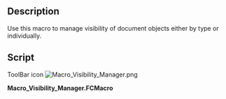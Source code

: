 <languages/>

{{Macro
|Name=Visibility_Manager
|Icon=Macro_Visibility_Manager.png
|Description=Use this to manage the visibility of document objects.<br/>There are 2 modes of operation: Show All and Show Types.<br/>In Show Types mode (the default) you only see a list of the types of objects, e.g. Body, Sketch, Pad, Extrude.<br/>Toggling one of the types off/on will set the visibility of all document
objects of that type in the active document.<br/>In Show All mode (Press Shift key while executing the macro) you see a different checkbox for each and every document object, sorted alphabetically.<br/>You can toggle each object's visibility individually.
|Author=TheMarkster
|Version=1.06
|Date=2020-06-18
|FCVersion=All
|Download=[https://wiki.freecad.org/images/c/c8/Macro_Visibility_Manager.png ToolBar Icon]
}}

==Description==

Use this macro to manage visibility of document objects either by type or individually.

==Script== 

ToolBar icon
[[Image:Macro_Visibility_Manager.png]]

'''Macro_Visibility_Manager.FCMacro'''

{{MacroCode|code=
# -*- coding: utf-8 -*-
"""
***************************************************************************
*   Copyright (c) 2019 <TheMarkster>                                 *
*                                                                         *
*   This file is a supplement to the FreeCAD CAx development system.      *
*                                                                         *
*   This program is free software; you can redistribute it and/or modify  *
*   it under the terms of the GNU Lesser General Public License (LGPL)    *
*   as published by the Free Software Foundation; either version 2 of     *
*   the License, or (at your option) any later version.                   *
*                                                                         *
*   This software is distributed in the hope that it will be useful,      *
*   but WITHOUT ANY WARRANTY; without even the implied warranty of        *
*   MERCHANTABILITY or FITNESS FOR A PARTICULAR PURPOSE.  See the         *
*   GNU Library General Public License at http://www.gnu.org/licenses     *
*   for more details.                                                     *
*                                                                         *
*   For more information about the GNU Library General Public License     *
*   write to the Free Software Foundation, Inc., 59 Temple Place,         *
*   Suite 330, Boston, MA  02111-1307 USA                                 *
*                                                                         *
***************************************************************************
"""

"""
Visibility_Manager Macro

Use this to manage the visibility of document objects.

There are 2 modes of operation: Show All and Show Types.

In Show Types mode (the default) you only see a list of the types
of objects, e.g. Body, Sketch, Pad, Extrude.

Toggling one of the types off/on will set the visibility of all document
objects of that type in the active document.

In Show All mode (Press Shift key while executing the macro) you see 
a different checkbox for each and every document object, sorted
alphabetically.  You can toggle each object's visibility individually.

"""

__title__ = "Visibility_Manager"
__author__ = "TheMarkster"
__url__ = ""
__Wiki__ = "https://wiki.freecad.org/Macro_Visibility_Manager"
__date__ = "2020.06.18"
__version__ = 1.06

import FreeCAD
from PySide import QtCore, QtGui
import time

class Dlg(QtGui.QDialog):
    def __init__(self, bShowAll=False):
        QtGui.QDialog.__init__(self)
        self.types={} #dict of types
        self.showAll = bShowAll
        self.reload = False
        self.infoLabel = QtGui.QLabel()
        self.infoLabel.mousePressEvent = self.label_clicked
        if self.showAll:
            self.infoLabel.setText("Show All mode")
        else:
            self.infoLabel.setText("Show by Type mode")
        checkboxLayout = QtGui.QVBoxLayout()
        self.checkboxes = []
        widget = QtGui.QWidget() #will hold scroll area
        checkboxLayout = QtGui.QVBoxLayout()
        self.addCheckboxes(checkboxLayout)  
        widget.setLayout(checkboxLayout)

        #Scroll Area Properties
        scroll = QtGui.QScrollArea()
        scroll.setVerticalScrollBarPolicy(QtCore.Qt.ScrollBarAlwaysOn)
        scroll.setHorizontalScrollBarPolicy(QtCore.Qt.ScrollBarAlwaysOff)
        scroll.setWidgetResizable(True)
        scroll.setWidget(widget)
        vLayout = QtGui.QVBoxLayout()
        vLayout.addWidget(scroll)

        #buttons = QtGui.QDialogButtonBox(
        #    QtGui.QDialogButtonBox.Ok.__or__(QtGui.QDialogButtonBox.Cancel),
        #    QtCore.Qt.Horizontal, self)
        buttons = QtGui.QDialogButtonBox(QtGui.QDialogButtonBox.Ok, QtCore.Qt.Horizontal,self)
        buttons.addButton(QtGui.QDialogButtonBox.Cancel)
        mode_button = buttons.addButton('Switch Mode', QtGui.QDialogButtonBox.ActionRole)
        mode_button.clicked.connect(self.label_clicked)
        buttons.accepted.connect(self.accept)
        buttons.rejected.connect(self.reject)
        buttons.setCenterButtons(True)
        layout = QtGui.QVBoxLayout()
        layout.addWidget(self.infoLabel)
        layout.addLayout(vLayout)
        layout.addWidget(buttons)
        self.setLayout(layout)

    def label_clicked(self, event):
        self.reload = True
        self.close()
        QtGui.QApplication.processEvents()
        time.sleep(0.1)

    def addCheckboxes (self, cbLayout):
        objectList = FreeCAD.ActiveDocument.findObjects()
        objectList.sort(key=lambda x: x.Name, reverse=False)
        nameList = []
        for obj in objectList:
            if not self.nameInList(obj.Name, nameList):
                nameList.append(obj.Name)
                self.newType(obj.Name)

        all = QtGui.QCheckBox("All", self)
        all.setObjectName("all")
        all.toggled.connect(self.allToggled)
        cbLayout.addWidget(all)
        self.checkboxes = [all]
        for name in nameList:
            for nn in range(0,len(self.types[name])):
                objLabel = getattr(FreeCAD.ActiveDocument,self.types[name][nn]).Label
                objName = self.types[name][nn]
                if objLabel != objName and self.showAll:
                    ck = QtGui.QCheckBox(self.types[name][nn]+" ("+objLabel+")", self)
                else:
                    ck = QtGui.QCheckBox(objName,self)
                ck.setObjectName(objName)

                if getattr(FreeCAD.ActiveDocument,self.types[name][nn]).ViewObject.Visibility:
                    ck.setCheckState(QtCore.Qt.Checked)
                else:
                    ck.setCheckState(QtCore.Qt.Unchecked)
                if nn != 0 and not self.showAll:
                    ck.hide()
                cbLayout.addWidget(ck)
                self.checkboxes.append(ck)
    
    def addToTypes(self, typeName, name):
        self.types[typeName].append(name)

    def newType(self, typeName):
        self.types[typeName] = [typeName]
    
    def nameInList(self, name, nameList):
        """ check if name is in nameList
            e.g. name = "Extrude002"
            nameList = ["Extrude", "Extrude001", "Extrude002"...]
        """
        for nl in nameList:
            if nl in name and nl[:3] == name[:3]:
                self.addToTypes(nl,name)
                return True
        return False

    def allToggled(self):
        """all checkbox was toggled"""
        allState = self.checkboxes[0].checkState()
        for ii in range(1,len(self.checkboxes)):
            self.checkboxes[ii].setCheckState(allState)

    def accept(self):
        """user clicked Ok"""
        self.setWindowOpacity(0.85)
        self.infoLabel.setText("Working...")
        if self.showAll:
            for ii in range(1, len(self.checkboxes)):
                name = self.checkboxes[ii].objectName()
                state = self.checkboxes[ii].checkState()
            
                if state == QtCore.Qt.Checked:
                    obj = getattr(FreeCAD.ActiveDocument, name)
                    if not obj.ViewObject.Visibility:
                        obj.ViewObject.Visibility = True
                else:
                    obj = getattr(FreeCAD.ActiveDocument, name)
                    if obj.ViewObject.Visibility:
                        obj.ViewObject.Visibility = False
                QtGui.QApplication.processEvents()
                time.sleep(0.01)
        else: #show type mode
            for ii in range(1, len(self.checkboxes)):
                if not self.checkboxes[ii].isVisible():
                    continue
                name = self.checkboxes[ii].objectName()
                state = self.checkboxes[ii].checkState()
            
                if state == QtCore.Qt.Checked:
                    for n in self.types[name]:
                        obj = getattr(FreeCAD.ActiveDocument, n)
                        obj.ViewObject.Visibility = True
                else:
                    for n in self.types[name]:
                        obj = getattr(FreeCAD.ActiveDocument, n)
                        obj.ViewObject.Visibility = False
                QtGui.QApplication.processEvents()
                time.sleep(0.01)
        self.close()


showAll = False
modifiers = QtGui.QApplication.keyboardModifiers()
if modifiers == QtCore.Qt.ShiftModifier:
    showAll = True
if FreeCAD.ActiveDocument:
    dlg = Dlg(showAll)
    dlg.setWindowTitle("Visibility Manager v"+str(__version__))
    result = dlg.exec_()
    while dlg.reload:
        showAll = not dlg.showAll
        dlg = Dlg(showAll)
        dlg.setWindowTitle("Visibility Manager v"+str(__version__))
        result = dlg.exec_()
else:
    FreeCAD.Console.PrintWarning("Visibility Manager v"+str(__version__)+": no active document\n")
}}